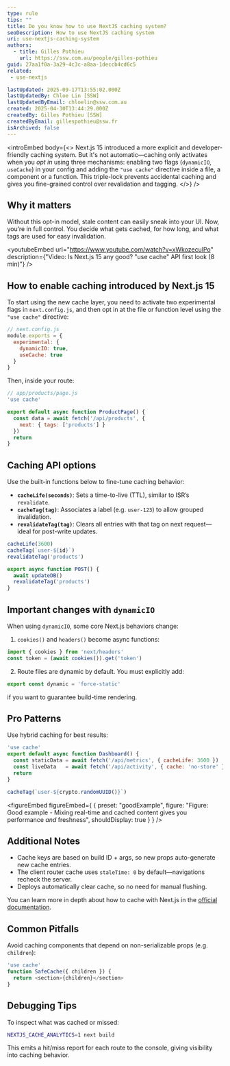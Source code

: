 ```yaml
---
type: rule
tips: ""
title: Do you know how to use NextJS caching system?
seoDescription: How to use NextJS caching system
uri: use-nextjs-caching-system
authors:
  - title: Gilles Pothieu
    url: https://ssw.com.au/people/gilles-pothieu
guid: 27aa1f0a-3a29-4c3c-a8aa-1deccb4cd6c5
related:
 - use-nextjs

lastUpdated: 2025-09-17T13:55:02.000Z
lastUpdatedBy: Chloe Lin [SSW]
lastUpdatedByEmail: chloelin@ssw.com.au
created: 2025-04-30T13:44:29.000Z
createdBy: Gilles Pothieu [SSW]
createdByEmail: gillespothieu@ssw.fr
isArchived: false
---
```


<introEmbed
  body={<>
Next.js 15 introduced a more explicit and developer-friendly caching system.
But it's not automatic—caching only activates when you *opt in* using three mechanisms: enabling two flags (`dynamicIO`, `useCache`) in your config and adding the `"use cache"` directive inside a file, a component or a function. This triple-lock prevents accidental caching and gives you fine-grained control over revalidation and tagging.
  </>}
/>
## Why it matters

Without this opt-in model, stale content can easily sneak into your UI. Now, you’re in full control. You decide what gets cached, for how long, and what tags are used for easy invalidation.

<youtubeEmbed url="https://www.youtube.com/watch?v=xWkozeculPo" description={"Video: Is Next.js 15 any good? \"use cache\" API first look (8 min)"} />

## How to enable caching introduced by Next.js 15

To start using the new cache layer, you need to activate two experimental flags in `next.config.js`, and then opt in at the file or function level using the `"use cache"` directive:

```javascript
// next.config.js
module.exports = {
  experimental: {
    dynamicIO: true,
    useCache: true
  }
}
```

Then, inside your route:

```javascript
// app/products/page.js
'use cache'

export default async function ProductPage() {
  const data = await fetch('/api/products', {
    next: { tags: ['products'] }
  })
  return
}
```

## Caching API options

Use the built-in functions below to fine-tune caching behavior:

* **`cacheLife(seconds)`**: Sets a time-to-live (TTL), similar to ISR’s `revalidate`.
* **`cacheTag(tag)`**: Associates a label (e.g. `user-123`) to allow grouped invalidation.
* **`revalidateTag(tag)`**: Clears all entries with that tag on next request—ideal for post-write updates.

```javascript
cacheLife(3600)
cacheTag(`user-${id}`)
revalidateTag('products')

export async function POST() {
  await updateDB()
  revalidateTag('products')
}
```

## Important changes with `dynamicIO`

When using `dynamicIO`, some core Next.js behaviors change:

1. `cookies()` and `headers()` become async functions:

```javascript
import { cookies } from 'next/headers'
const token = (await cookies()).get('token')
```

2. Route files are dynamic by default. You must explicitly add:

```javascript
export const dynamic = 'force-static'
```

if you want to guarantee build-time rendering.

## Pro Patterns

Use hybrid caching for best results:

```javascript
'use cache'
export default async function Dashboard() {
  const staticData = await fetch('/api/metrics', { cacheLife: 3600 })
  const liveData   = await fetch('/api/activity', { cache: 'no-store' })
  return
}

cacheTag(`user-${crypto.randomUUID()}`)
```
<figureEmbed figureEmbed={ {
  preset: "goodExample",
  figure: "Figure: Good example - Mixing real-time and cached content gives you performance *and* freshness",
  shouldDisplay: true
} } />


## Additional Notes

* Cache keys are based on build ID + args, so new props auto-generate new cache entries.
* The client router cache uses `staleTime: 0` by default—navigations recheck the server.
* Deploys automatically clear cache, so no need for manual flushing.

You can learn more in depth about how to cache with Next.js in the [official documentation](https://nextjs.org/docs/app/building-your-application/caching).

## Common Pitfalls

Avoid caching components that depend on non-serializable props (e.g. `children`):

```javascript
'use cache'
function SafeCache({ children }) {
  return <section>{children}</section>
}
```

## Debugging Tips

To inspect what was cached or missed:

```bash
NEXTJS_CACHE_ANALYTICS=1 next build
```

This emits a hit/miss report for each route to the console, giving visibility into caching behavior.
